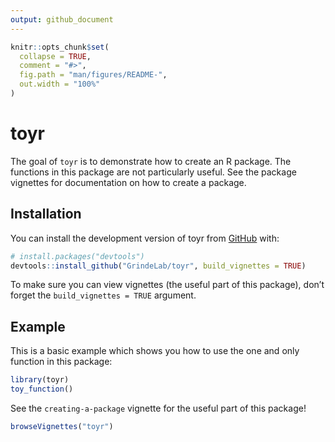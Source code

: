 ```yaml
---
output: github_document
---
```


<!-- README.md is generated from README.Rmd. Please edit that file -->

```r
knitr::opts_chunk$set(
  collapse = TRUE,
  comment = "#>",
  fig.path = "man/figures/README-",
  out.width = "100%"
)
```

# toyr

<!-- badges: start -->
<!-- badges: end -->

The goal of `toyr` is to demonstrate how to create an R package. The functions in this package are not particularly useful. See the package vignettes for documentation on how to create a package.

## Installation

You can install the development version of toyr from [GitHub](https://github.com/) with:

``` r
# install.packages("devtools")
devtools::install_github("GrindeLab/toyr", build_vignettes = TRUE)
```

To make sure you can view vignettes (the useful part of this package), don't forget the `build_vignettes = TRUE` argument. 

## Example

This is a basic example which shows you how to use the one and only function in this package:

```r
library(toyr)
toy_function()
```


See the `creating-a-package` vignette for the useful part of this package!

```r
browseVignettes("toyr")
```
